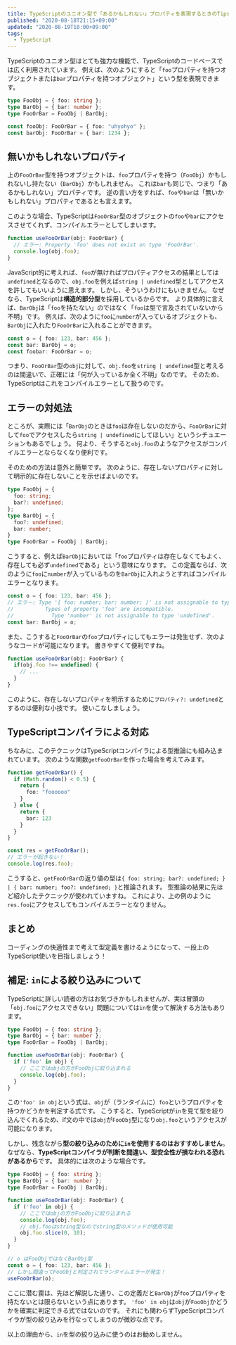 ```yaml
---
title: TypeScriptのユニオン型で「あるかもしれない」プロパティを表現するときのTips
published: "2020-08-18T21:15+09:00"
updated: "2020-08-19T10:00+09:00"
tags:
  - TypeScript
---
```


TypeScriptのユニオン型はとても強力な機能で、TypeScriptのコードベースでは広く利用されています。
例えば、次のようにすると「`foo`プロパティを持つオブジェクトまたは`bar`プロパティを持つオブジェクト」という型を表現できます。

```ts
type FooObj = { foo: string };
type BarObj = { bar: number };
type FooOrBar = FooObj | BarObj;

const fooObj: FooOrBar = { foo: "uhyohyo" };
const barObj: FooOrBar = { bar: 1234 };
```

## 無いかもしれないプロパティ

上の`FooOrBar`型を持つオブジェクトは、`foo`プロパティを持つ（`FooObj`）かもしれないし持たない（`BarObj`）かもしれません。
これは`bar`も同じで、つまり「あるかもしれない」プロパティです。
逆の言い方をすれば、`foo`や`bar`は「無いかもしれない」プロパティであるとも言えます。

このような場合、TypeScriptは`FooOrBar`型のオブジェクトの`foo`や`bar`にアクセスさせてくれず、コンパイルエラーとしてしまいます。

```ts
function useFooOrBar(obj: FooOrBar) {
  // エラー: Property 'foo' does not exist on type 'FooOrBar'.
  console.log(obj.foo);
}
```

JavaScript的に考えれば、`foo`が無ければプロパティアクセスの結果としては`undefined`となるので、`obj.foo`を例えば`string | undefined`型としてアクセスを許してもいいように思えます。
しかし、そういうわけにもいきません。
なぜなら、TypeScriptは**構造的部分型**を採用しているからです。
より具体的に言えば、`BarObj`は「`foo`を持たない」のではなく「`foo`は型で言及されていないから不明」です。
例えば、次のように`foo`に`number`が入っているオブジェクトも、`BarObj`に入れたり`FooOrBar`に入れることができます。

```ts
const o = { foo: 123, bar: 456 };
const bar: BarObj = o;
const foobar: FooOrBar = o;
```

つまり、`FooOrBar`型の`obj`に対して、`obj.foo`を`string | undefined`型と考えるのは間違いで、正確には「何が入っているか全く不明」なのです。
そのため、TypeScriptはこれをコンパイルエラーとして扱うのです。

## エラーの対処法

ところが、実際には「`BarObj`のときは`foo`は存在しないのだから、`FooOrBar`に対して`foo`でアクセスしたら`string | undefined`にしてほしい」というシチュエーションもあるでしょう。
何より、そうすると`obj.foo`のようなアクセスがコンパイルエラーとならなくなり便利です。

そのための方法は意外と簡単です。
次のように、存在しないプロパティに対して明示的に存在しないことを示せばよいのです。

```ts
type FooObj = {
  foo: string;
  bar?: undefined;
};
type BarObj = {
  foo?: undefined;
  bar: number;
}
type FooOrBar = FooObj | BarObj;
```

こうすると、例えば`BarObj`においては「`foo`プロパティは存在しなくてもよく、存在しても必ず`undefined`である」という意味になります。
この定義ならば、次のように`foo`に`number`が入っているものを`BarObj`に入れようとすればコンパイルエラーとなります。

```ts
const o = { foo: 123, bar: 456 };
// エラー: Type '{ foo: number; bar: number; }' is not assignable to type 'BarObj'.
//          Types of property 'foo' are incompatible.
//            Type 'number' is not assignable to type 'undefined'.
const bar: BarObj = o;
```

また、こうすると`FooOrBar`の`foo`プロパティにしてもエラーは発生せず、次のようなコードが可能になります。
書きやすくて便利ですね。

```ts
function useFooOrBar(obj: FooOrBar) {
  if(obj.foo !== undefined) {
    // ...
  }
}
```

このように、存在しないプロパティを明示するために`プロパティ?: undefined`とするのは便利な小技です。
使いこなしましょう。

## TypeScriptコンパイラによる対応

ちなみに、このテクニックはTypeScriptコンパイラによる型推論にも組み込まれています。
次のような関数`getFooOrBar`を作った場合を考えてみます。

```ts
function getFooOrBar() {
  if (Math.random() < 0.5) {
    return {
      foo: "foooooo"
    }
  } else {
    return {
      bar: 123
    }
  }
}

const res = getFooOrBar();
// エラーが起きない！
console.log(res.foo);
```

こうすると、`getFooOrBar`の返り値の型は`{ foo: string; bar?: undefined; } | { bar: number; foo?: undefined; }`と推論されます。
型推論の結果に先ほど紹介したテクニックが使われていますね。
これにより、上の例のように`res.foo`にアクセスしてもコンパイルエラーとなりません。

## まとめ

コーディングの快適性まで考えて型定義を書けるようになって、一段上のTypeScript使いを目指しましょう！

## 補足: `in`による絞り込みについて

TypeScriptに詳しい読者の方はお気づきかもしれませんが、実は冒頭の「`obj.foo`にアクセスできない」問題については`in`を使って解決する方法もあります。

```ts
type FooObj = { foo: string };
type BarObj = { bar: number };
type FooOrBar = FooObj | BarObj;

function useFooOrBar(obj: FooOrBar) {
  if ('foo' in obj) {
    // ここではobjの方がFooObjに絞り込まれる
    console.log(obj.foo);
  }
}
```

この`'foo' in obj`という式は、`obj`が（ランタイムに）`foo`というプロパティを持つかどうかを判定する式です。
こうすると、TypeScriptが`in`を見て型を絞り込んでくれるため、if文の中では`obj`が`FooObj`型になり`obj.foo`というアクセスが可能になります。

しかし、残念ながら**型の絞り込みのために`in`を使用するのはおすすめしません**。
なぜなら、**TypeScriptコンパイラが判断を間違い、型安全性が損なわれる恐れがあるから**です。
具体的には次のような場合です。

```ts
type FooObj = { foo: string };
type BarObj = { bar: number };
type FooOrBar = FooObj | BarObj;

function useFooOrBar(obj: FooOrBar) {
  if ('foo' in obj) {
    // ここではobjの方がFooObjに絞り込まれる
    console.log(obj.foo);
    // obj.fooはstring型なのでstring型のメソッドが使用可能
    obj.foo.slice(0, 10);
  }
}

// o はFooObjではなくBarObj型
const o = { foo: 123, bar: 456 };
// しかし間違ってFooObjと判定されてランタイムエラーが発生！
useFooOrBar(o);
```

ここに潜む罠は、先ほど解説した通り、この定義だと`BarObj`が`foo`プロパティを持たないとは限らないという点にあります。
`'foo' in obj`は`obj`が`FooObj`かどうかを確実に判定できる式ではないのです。
それにも関わらずTypeScriptコンパイラが型の絞り込みを行なってしまうのが微妙な点です。

以上の理由から、`in`を型の絞り込みに使うのはお勧めしません。